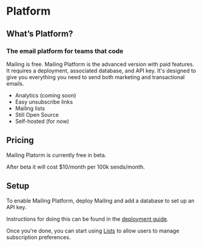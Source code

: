 # Platform

## What’s Platform?

### The email platform for teams that code

Mailing is free. Mailing Platform is the advanced version with paid features. It requires a deployment, associated database, and API key. It's designed to give you everything you need to send both marketing and transactional emails.

- Analytics (coming soon)
- Easy unsubscribe links
- Mailing lists
- Still Open Source
- Self-hosted (for now)

## Pricing

Mailing Platorm is currently free in beta.

After beta it will cost $10/month per 100k sends/month.

## Setup

To enable Mailing Platform, deploy Mailing and add a database to set up an API key.

Instructions for doing this can be found in the [deployment guide](/docs/deploy).

Once you're done, you can start using [Lists](/docs/lists) to allow users to manage subscription preferences.
